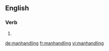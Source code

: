 ==English==

===Verb===
{{head|en|present participle}}

# {{present participle of|manhandle|lang=en|nocat=1}}

[[de:manhandling]]
[[fr:manhandling]]
[[vi:manhandling]]
